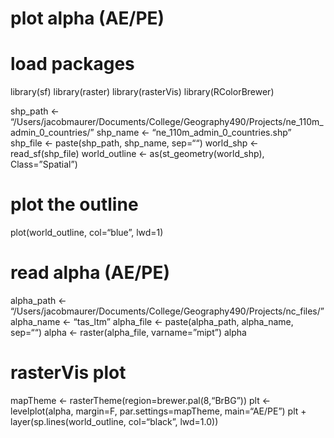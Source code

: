# plot alpha (AE/PE)

# load packages  
library(sf) 
library(raster)
library(rasterVis)
library(RColorBrewer)

shp_path <- "/Users/jacobmaurer/Documents/College/Geography490/Projects/ne_110m_admin_0_countries/"
shp_name <- "ne_110m_admin_0_countries.shp"
shp_file <- paste(shp_path, shp_name, sep="")
world_shp <- read_sf(shp_file)
world_outline <- as(st_geometry(world_shp), Class="Spatial")

# plot the outline
plot(world_outline, col="blue", lwd=1)

# read alpha (AE/PE)
alpha_path <- "/Users/jacobmaurer/Documents/College/Geography490/Projects/nc_files/"
alpha_name <- "tas_ltm"
alpha_file <- paste(alpha_path, alpha_name, sep="")
alpha <- raster(alpha_file, varname="mipt")
alpha

# rasterVis plot
mapTheme <- rasterTheme(region=brewer.pal(8,"BrBG"))
plt <- levelplot(alpha, margin=F, par.settings=mapTheme, main="AE/PE")
plt + layer(sp.lines(world_outline, col="black", lwd=1.0))